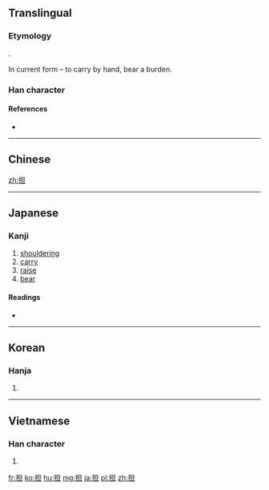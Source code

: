 {{also|擔}}
==Translingual==

===Etymology===
{{Han simp|擔|f=詹|t=旦}}.

In current form {{Han compound|手|alt1=扌|t1=hand|旦|ls=psc|c1=s|c2=p}} – to carry by hand, bear a burden.

===Han character===
{{Han char|rn=64|rad=手|as=05|sn=8|four=|canj=手日一 (QAM)}}

====References====
* {{Han ref|kx=0424.190|dkj=11941|dj=0772.150|hdz=31851.040|uh=62C5|ud=25285}}

----

==Chinese==
{{zh-see|擔}}

[[zh:担]]

----

==Japanese==

===Kanji===
{{ja-kanji|grade=6|rs=手05}}

# [[shouldering]]
# [[carry]]
# [[raise]]
# [[bear]]

====Readings====
* {{ja-readings|on=[[たん]] (tan)|kun=[[になう]] (ninau), [[かつぐ]] (katsugu)}}

----

==Korean==

===Hanja===
{{ko-hanja|hangeul=단|eumhun=|rv=dan|mr=tan|y=tan}}

# {{defn|lang=ko|sort=手05}}

----

==Vietnamese==

===Han character===
{{vi-hantu|[[đam]], [[đảm]], [[đẵn]], [[đắn]], [[đẵm]], [[tạ]]|rs=手05}}

# {{defn|lang=vi|sort=手05}}

[[fr:担]]
[[ko:担]]
[[hu:担]]
[[mg:担]]
[[ja:担]]
[[pl:担]]
[[zh:担]]